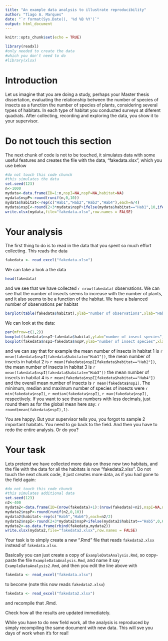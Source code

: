 ```yaml
---
title: "An example data analysis to illustrate reproducibility"
author: "Tiago A. Marques"
date: "`r format(Sys.Date(), '%d %B %Y')`"
output: html_document
---
```


```r
knitr::opts_chunk$set(echo = TRUE)
```

```r
library(readxl)
#only needed to create the data
#which you don't need to do
#library(xlsx)
```


# Introduction

Let us imagine that you are doing a study, perhaps your Master thesis dissertation, evaluating the relationship between the number of species of insects as a function the number of species of plants, considering several types of habitats. In each type of habitat you conducted surveys at diferent quadrats. After collecting, recording and exploring the data, you show it to your supervisor.

# Do not touch this section

The next chunk of code is not to be touched, it simulates data with some useful features and creates the file with the data, "fakedata.xlsx", which you use below

```r
#do not touch this code chunck
#this simulates the data
set.seed(123)
n<-1000
mydata<-data.frame(ID=1:n,nspI=NA,nspP=NA,habitat=NA)
mydata$nspP<-round(runif(n,0,10))
mydata$habitat<-rep(c("Hab1","Hab2","Hab3","Hab4"),each=n/4)
mydata$nspI<-round(2+3*mydata$nspP+ifelse(mydata$habitat=="Hab1",10,ifelse(mydata$habitat=="Hab2",20,ifelse(mydata$habitat=="Hab3",30,40)))+rpois(n,5))
write.xlsx(mydata,file="fakedata.xlsx",row.names = FALSE)
```

# Your analysis

The first thing to do is to read in the data that you spent so much effort collecting. This reads the data

```r
fakedata <- read_excel("fakedata.xlsx")
```


We can take a look a the data


```r
head(fakedata)
```


and we see that we have collected `r nrow(fakedata)` observations. We can see that the number of insects seems to increase with the number of plants, and it also seems to be a function of the habitat. We have a balanced number of observations per habitat

```r
barplot(table(fakedata$habitat),ylab="number of observations",xlab="Habitat")
```

We can look at the data:

```r
par(mfrow=c(1,2))
boxplot(fakedata$nspI~fakedata$habitat,ylab="number of insect species",xlab="Habitat")
boxplot(fakedata$nspI~fakedata$nspP,ylab="number of insect species",xlab="number of plant species")
```

and we can say that for example the mean number of insects in habitat 1 is `r mean(fakedata$nspI[fakedata$habitat=="Hab1"])`, the mean number of insects in habitat 2 is `r mean(fakedata$nspI[fakedata$habitat=="Hab2"])`, the mean number of insects in habitat 3 is `r mean(fakedata$nspI[fakedata$habitat=="Hab3"])` the mean number of insects in habitat 4 is `r mean(fakedata$nspI[fakedata$habitat=="Hab4"])` and the overall mean number of insects  is `r mean(fakedata$nspI)`. The minimum, median and maximum number of species of insects were `r min(fakedata$nspI)`, `r median(fakedata$nspI)`, `r max(fakedata$nspI)`, respectively. If you want to see these numbers with less decimals, just round them as for the global mean here say: `r round(mean(fakedata$nspI),1)`. 

You are happy. But your supervisor tells you, you forgot to sample 2 important habitats. You need to go back to the field. And then you have to redo the entire analysis. Or do you?

# Your task

Lets pretend we have collected more data on those new two habitats, and the file with the data for all the habitats is now "fakedata2.xlsx". Do not touch the next chunk code, it just creates more data, as if you had gone to the field again:

```r
#do not touch this code chunck
#this simulates additional data
set.seed(123)
n2<-400
mydata2<-data.frame(ID=(nrow(fakedata)+1):(nrow(fakedata)+n2),nspI=NA,nspP=NA,habitat=NA)
mydata2$nspP<-round(runif(n2,0,10))
mydata2$habitat<-rep(c("Hab5","Hab6"),each=n2/2)
mydata2$nspI<-round(2+3*mydata2$nspP+ifelse(mydata2$habitat=="Hab5",0,60)+rpois(n2,5))
mydata2<-as.data.frame(rbind(fakedata,mydata2))
write.xlsx(mydata2,file="fakedata2.xlsx",row.names = FALSE)
```

Your task is to simply create a new ".Rmd" file that reads `fakedata2.xlsx` instead of `fakedata.xlsx`.

Basically you can just create a copy of `ExampleDataAnalysis.Rmd`, so copy-paste the file `ExampleDataAnalysis.Rmd`, and name it say `ExampleDataAnalysis2.Rmd`, and then you edit the line above with

```r
fakedata <- read_excel("fakedata.xlsx")
```

to become (note this now reads `fakedata2.xlsx`)

```r
fakedata <- read_excel("fakedata2.xlsx")
```

and recompile that .Rmd.

Check how all the results are updated immediately. 

While you have to do new field work, all the analysis is reproduced by simply recompiling the same document with new data. This will sve you days of work when it's for real!

